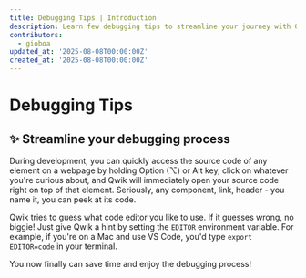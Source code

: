 ```yaml
---
title: Debugging Tips | Introduction
description: Learn few debugging tips to streamline your journey with Qwik.
contributors:
  - gioboa
updated_at: '2025-08-08T00:00:00Z'
created_at: '2025-08-08T00:00:00Z'
---
```

# Debugging Tips

## ✨ Streamline your debugging process

During development, you can quickly access the source code of any element on a webpage by holding Option (⌥) or Alt key,
click on whatever you're curious about, and Qwik will immediately open your source code right on top of that element.
Seriously, any component, link, header - you name it, you can peek at its code.

Qwik tries to guess what code editor you like to use.
If it guesses wrong, no biggie! Just give Qwik a hint by setting the `EDITOR` environment variable.
For example, if you're on a Mac and use VS Code, you'd type `export EDITOR=code` in your terminal.

You now finally can save time and enjoy the debugging process!